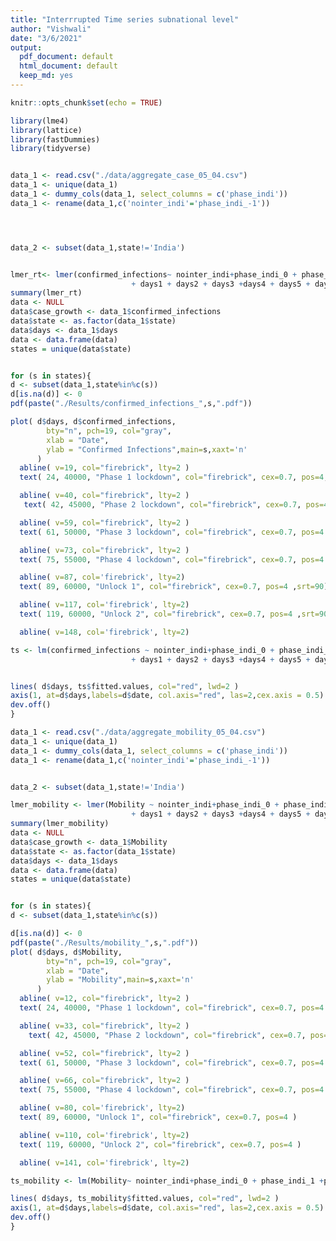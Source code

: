 ```yaml
---
title: "Interrrupted Time series subnational level"
author: "Vishwali"
date: "3/6/2021"
output:
  pdf_document: default
  html_document: default
  keep_md: yes
---
```


```r
knitr::opts_chunk$set(echo = TRUE)
```

```r
library(lme4)
library(lattice)
library(fastDummies)
library(tidyverse)



```

```r
data_1 <- read.csv("./data/aggregate_case_05_04.csv")
data_1 <- unique(data_1)
data_1 <- dummy_cols(data_1, select_columns = c('phase_indi'))
data_1 <- rename(data_1,c('nointer_indi'='phase_indi_-1'))




data_2 <- subset(data_1,state!='India')


lmer_rt<- lmer(confirmed_infections~ nointer_indi+phase_indi_0 + phase_indi_1 +phase_indi_2+phase_indi_3 +phase_indi_4 + phase_indi_5 +days+
                           + days1 + days2 + days3 +days4 + days5 + days6 + (1| state), data = data_2)
summary(lmer_rt)
data <- NULL
data$case_growth <- data_1$confirmed_infections
data$state <- as.factor(data_1$state)
data$days <- data_1$days
data <- data.frame(data)
states = unique(data$state)


for (s in states){
d <- subset(data_1,state%in%c(s))
d[is.na(d)] <- 0
pdf(paste("./Results/confirmed_infections_",s,".pdf"))

plot( d$days, d$confirmed_infections,
        bty="n", pch=19, col="gray",
        xlab = "Date", 
        ylab = "Confirmed Infections",main=s,xaxt='n'
      )
  abline( v=19, col="firebrick", lty=2 )
  text( 24, 40000, "Phase 1 lockdown", col="firebrick", cex=0.7, pos=4,srt=90 )

  abline( v=40, col="firebrick", lty=2 )
   text( 42, 45000, "Phase 2 lockdown", col="firebrick", cex=0.7, pos=4,srt=90 )

  abline( v=59, col="firebrick", lty=2 )
  text( 61, 50000, "Phase 3 lockdown", col="firebrick", cex=0.7, pos=4 ,srt=90)

  abline( v=73, col="firebrick", lty=2 )
  text( 75, 55000, "Phase 4 lockdown", col="firebrick", cex=0.7, pos=4 ,srt=90)

  abline( v=87, col='firebrick', lty=2)
  text( 89, 60000, "Unlock 1", col="firebrick", cex=0.7, pos=4 ,srt=90)

  abline( v=117, col='firebrick', lty=2)
  text( 119, 60000, "Unlock 2", col="firebrick", cex=0.7, pos=4 ,srt=90)

  abline( v=148, col='firebrick', lty=2)

ts <- lm(confirmed_infections ~ nointer_indi+phase_indi_0 + phase_indi_1 +phase_indi_2+phase_indi_3 +phase_indi_4 + phase_indi_5 +days+
                           + days1 + days2 + days3 +days4 + days5 + days6 , data=d)


lines( d$days, ts$fitted.values, col="red", lwd=2 )
axis(1, at=d$days,labels=d$date, col.axis="red", las=2,cex.axis = 0.5)
dev.off()
}
```





```r

data_1 <- read.csv("./data/aggregate_mobility_05_04.csv")
data_1 <- unique(data_1)
data_1 <- dummy_cols(data_1, select_columns = c('phase_indi'))
data_1 <- rename(data_1,c('nointer_indi'='phase_indi_-1'))


data_2 <- subset(data_1,state!='India')

lmer_mobility <- lmer(Mobility ~ nointer_indi+phase_indi_0 + phase_indi_1 +phase_indi_2+phase_indi_3 +phase_indi_4 + phase_indi_5 +days+
                           + days1 + days2 + days3 +days4 + days5 + days6 + (1| state), data = data_2)
summary(lmer_mobility)
data <- NULL
data$case_growth <- data_1$Mobility
data$state <- as.factor(data_1$state)
data$days <- data_1$days
data <- data.frame(data)
states = unique(data$state)


for (s in states){
d <- subset(data_1,state%in%c(s))

d[is.na(d)] <- 0
pdf(paste("./Results/mobility_",s,".pdf"))
plot( d$days, d$Mobility,
        bty="n", pch=19, col="gray",
        xlab = "Date", 
        ylab = "Mobility",main=s,xaxt='n'
      )
  abline( v=12, col="firebrick", lty=2 )
  text( 24, 40000, "Phase 1 lockdown", col="firebrick", cex=0.7, pos=4 )

  abline( v=33, col="firebrick", lty=2 )
    text( 42, 45000, "Phase 2 lockdown", col="firebrick", cex=0.7, pos=4 )

  abline( v=52, col="firebrick", lty=2 )
  text( 61, 50000, "Phase 3 lockdown", col="firebrick", cex=0.7, pos=4 )

  abline( v=66, col="firebrick", lty=2 )
  text( 75, 55000, "Phase 4 lockdown", col="firebrick", cex=0.7, pos=4 )

  abline( v=80, col='firebrick', lty=2)
  text( 89, 60000, "Unlock 1", col="firebrick", cex=0.7, pos=4 )

  abline( v=110, col='firebrick', lty=2)
  text( 119, 60000, "Unlock 2", col="firebrick", cex=0.7, pos=4 )

  abline( v=141, col='firebrick', lty=2)

ts_mobility <- lm(Mobility~ nointer_indi+phase_indi_0 + phase_indi_1 +phase_indi_2+phase_indi_3 +phase_indi_4 + phase_indi_5 +days + days1 + days2 + days3 +days4 + days5 + days6 , data=d)

lines( d$days, ts_mobility$fitted.values, col="red", lwd=2 )
axis(1, at=d$days,labels=d$date, col.axis="red", las=2,cex.axis = 0.5)
dev.off()
}


```
